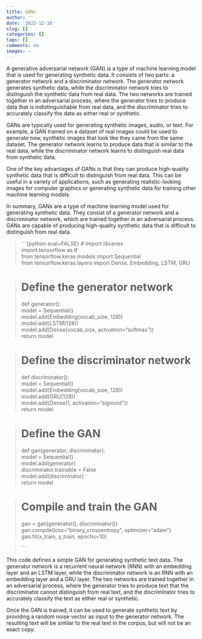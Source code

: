 ```yaml
---
title: GANs
author: ''
date: '2022-12-10'
slug: []
categories: []
tags: []
comments: no
images: ~
---
```

A generative adversarial network (GAN) is a type of machine learning model that is used for generating synthetic data. It consists of two parts: a generator network and a discriminator network. The generator network generates synthetic data, while the discriminator network tries to distinguish the synthetic data from real data. The two networks are trained together in an adversarial process, where the generator tries to produce data that is indistinguishable from real data, and the discriminator tries to accurately classify the data as either real or synthetic.

GANs are typically used for generating synthetic images, audio, or text. For example, a GAN trained on a dataset of real images could be used to generate new, synthetic images that look like they came from the same dataset. The generator network learns to produce data that is similar to the real data, while the discriminator network learns to distinguish real data from synthetic data.

One of the key advantages of GANs is that they can produce high-quality synthetic data that is difficult to distinguish from real data. This can be useful in a variety of applications, such as generating realistic-looking images for computer graphics or generating synthetic data for training other machine learning models.

In summary, GANs are a type of machine learning model used for generating synthetic data. They consist of a generator network and a discriminator network, which are trained together in an adversarial process. GANs are capable of producing high-quality synthetic data that is difficult to distinguish from real data.

> ```{python eval=FALSE}
> # Import libraries  
import tensorflow as tf  
from tensorflow.keras.models import Sequential  
from tensorflow.keras.layers import Dense, Embedding, LSTM, GRU

> # Define the generator network  
def generator():  
  model = Sequential()  
  model.add(Embedding(vocab_size, 128))  
  model.add(LSTM(128))  
  model.add(Dense(vocab_size, activation="softmax"))  
  return model

> # Define the discriminator network  
def discriminator():  
  model = Sequential()  
  model.add(Embedding(vocab_size, 128))  
  model.add(GRU(128))  
  model.add(Dense(1, activation="sigmoid"))  
  return model

> # Define the GAN  
def gan(generator, discriminator):  
  model = Sequential()  
  model.add(generator)  
  discriminator.trainable = False  
  model.add(discriminator)  
  return model

> # Compile and train the GAN  
gan = gan(generator(), discriminator())  
gan.compile(loss="binary_crossentropy", optimizer="adam")  
gan.fit(x_train, y_train, epochs=10)

> ```


This code defines a simple GAN for generating synthetic text data. The generator network is a recurrent neural network (RNN) with an embedding layer and an LSTM layer, while the discriminator network is an RNN with an embedding layer and a GRU layer. The two networks are trained together in an adversarial process, where the generator tries to produce text that the discriminator cannot distinguish from real text, and the discriminator tries to accurately classify the text as either real or synthetic.

Once the GAN is trained, it can be used to generate synthetic text by providing a random noise vector as input to the generator network. The resulting text will be similar to the real text in the corpus, but will not be an exact copy.

